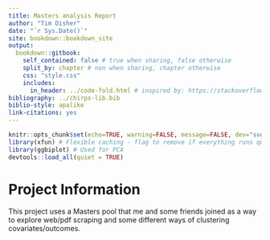 ```yaml
--- 
title: Masters analysis Report
author: "Tim Disher"
date: "`r Sys.Date()`"
site: bookdown::bookdown_site
output: 
  bookdown::gitbook:
    self_contained: false # true when sharing, false otherwise
    split_by: chapter # non when sharing, chapter otherwise
    css: "style.css"
    includes:
      in_header: ../code-fold.html # inspired by: https://stackoverflow.com/questions/45360998/code-folding-in-bookdown
bibliography: ../chirps-lib.bib
biblio-style: apalike
link-citations: yes
---
```



```r
knitr::opts_chunk$set(echo=TRUE, warning=FALSE, message=FALSE, dev="svg")
library(xfun) # Flexible caching - flag to remove if everything runs quickly
library(ggbiplot) # Used for PCA
devtools::load_all(quiet = TRUE)
```

# Project Information

This project uses a Masters pool that me and some friends joined as a way to 
explore web/pdf scraping and some different ways of clustering covariates/outcomes.
